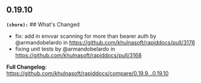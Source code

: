 ## 0.19.10
**`(chore):`** ## What's Changed
* fix: add in envvar scanning for more than bearer auth by @armandobelardo in https://github.com/khulnasoft/rapiddocs/pull/3176
* fixing unit tests by @armandobelardo in https://github.com/khulnasoft/rapiddocs/pull/3168


**Full Changelog**: https://github.com/khulnasoft/rapiddocs/compare/0.19.9...0.19.10

